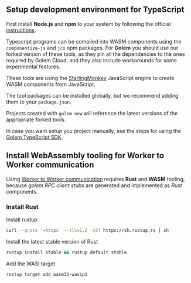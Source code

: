 
## Setup development environment for TypeScript

First install **Node.js** and **npm** to your system by following the official [instructions](https://docs.npmjs.com/downloading-and-installing-node-js-and-npm).

Typescript programs can be compiled into WASM components using the `componentize-js` and `jco` npm packages. For **Golem** you should use our forked version of these tools, as they pin all the dependencies to the ones required by Golem Cloud, and they also include workarounds for some experimental features.

These tools are using the [StarlingMonkey](https://github.com/bytecodealliance/StarlingMonkey/) JavaScript engine to create WASM components from JavaScript.

The tool packages can be installed globally, but we recommend adding them to your `package.json`.

Projects created with `golem new` will reference the latest versions of the appropriate forked tools.

In case you want setup you project manually, see the steps for using the [Golem TypeScript SDK](/ts-language-guide/golem-ts-sdk).

## Install WebAssembly tooling for Worker to Worker communication

Using [Worker to Worker communication](/ts-language-guide/rpc) requires **Rust** and **WASM** tooling, because _golem RPC client stubs_ are generated and implemented as _Rust_ components.

<Steps>

### Install Rust

Install rustup

```bash copy
curl --proto '=https' --tlsv1.2 -sSf https://sh.rustup.rs | sh
```

Install the latest stable version of Rust

```bash copy
rustup install stable && rustup default stable
```

Add the WASI target

```bash copy
rustup target add wasm32-wasip1
```

</Steps>
